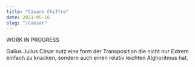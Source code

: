 ```yaml
---
title: "Cäsars Chiffre"
date: 2021-05-16
slug: "/caesar"
---
```



WORK IN PROGRESS


Galius Julius Cäsar nutz eine form der Transposition die nicht nur Extrem einfach zu knacken, sondern auch einen relativ leichten Alghoritmus hat.
